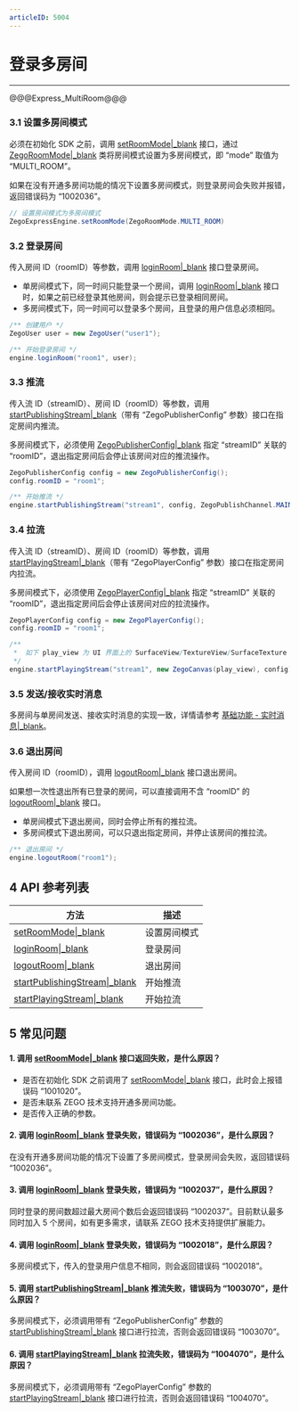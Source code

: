 ```yaml
---
articleID: 5004
---
```

# 登录多房间

---

@@@Express_MultiRoom@@@

### 3.1 设置多房间模式

必须在初始化 SDK 之前，调用 [setRoomMode\|_blank](@setRoomMode) 接口，通过 [ZegoRoomMode\|_blank](@-ZegoRoomMode) 类将房间模式设置为多房间模式，即 “mode” 取值为 “MULTI_ROOM”。

<div class="mk-hint">


如果在没有开通多房间功能的情况下设置多房间模式，则登录房间会失败并报错，返回错误码为 “1002036”。
</div>


```java
// 设置房间模式为多房间模式
ZegoExpressEngine.setRoomMode(ZegoRoomMode.MULTI_ROOM)
```

### 3.2 登录房间

传入房间 ID（roomID）等参数，调用 [loginRoom\|_blank](@loginRoom) 接口登录房间。

- 单房间模式下，同一时间只能登录一个房间，调用 [loginRoom\|_blank](@loginRoom) 接口时，如果之前已经登录其他房间，则会提示已登录相同房间。
- 多房间模式下，同一时间可以登录多个房间，且登录的用户信息必须相同。

```java
/** 创建用户 */
ZegoUser user = new ZegoUser("user1");

/** 开始登录房间 */
engine.loginRoom("room1", user); 
```


### 3.3 推流

传入流 ID（streamID）、房间 ID（roomID）等参数，调用 [startPublishingStream\|_blank](@startPublishingStream)（带有 “ZegoPublisherConfig” 参数）接口在指定房间内推流。

<div class="mk-warning">

多房间模式下，必须使用 [ZegoPublisherConfig\|_blank](@-ZegoPublisherConfig) 指定 “streamID” 关联的 “roomID”，退出指定房间后会停止该房间对应的推流操作。
</div>

```java
ZegoPublisherConfig config = new ZegoPublisherConfig();
config.roomID = "room1";

/** 开始推流 */
engine.startPublishingStream("stream1", config, ZegoPublishChannel.MAIN);
```

### 3.4 拉流

传入流 ID（streamID）、房间 ID（roomID）等参数，调用 [startPlayingStream\|_blank](@startPlayingStream)（带有 “ZegoPlayerConfig” 参数）接口在指定房间内拉流。

<div class="mk-warning">

多房间模式下，必须使用 [ZegoPlayerConfig\|_blank](@-ZegoPlayerConfig) 指定 “streamID” 关联的 “roomID”，退出指定房间后会停止该房间对应的拉流操作。
</div>


```java
ZegoPlayerConfig config = new ZegoPlayerConfig();
config.roomID = "room1";

/**
 *  如下 play_view 为 UI 界面上的 SurfaceView/TextureView/SurfaceTexture 对象
 */
engine.startPlayingStream("stream1", new ZegoCanvas(play_view), config);
```


### 3.5 发送/接收实时消息

多房间与单房间发送、接收实时消息的实现一致，详情请参考 [基础功能 - 实时消息\|_blank](!AdvancedModule/IM)。

### 3.6 退出房间

传入房间 ID（roomID），调用 [logoutRoom\|_blank](@logoutRoom) 接口退出房间。

<div class="mk-hint">

如果想一次性退出所有已登录的房间，可以直接调用不含 “roomID” 的 [logoutRoom\|_blank](@logoutRoom) 接口。
</div>

- 单房间模式下退出房间，同时会停止所有的推拉流。
- 多房间模式下退出房间，可以只退出指定房间，并停止该房间的推拉流。


```java
/** 退出房间 */
engine.logoutRoom("room1");
```

## 4 API 参考列表

| 方法 | 描述 |
|----|----|
|[setRoomMode\|_blank](@setRoomMode)|设置房间模式|
|[loginRoom\|_blank](@loginRoom)|登录房间|
|[logoutRoom\|_blank](@logoutRoom)|退出房间|
|[startPublishingStream\|_blank](@startPublishingStream)|开始推流|
|[startPlayingStream\|_blank](@startPlayingStream)|开始拉流|


## 5 常见问题

#### 1. 调用 [setRoomMode\|_blank](@setRoomMode) 接口返回失败，是什么原因？

- 是否在初始化 SDK 之前调用了 [setRoomMode\|_blank](@setRoomMode) 接口，此时会上报错误码 “1001020”。
- 是否未联系 ZEGO 技术支持开通多房间功能。
- 是否传入正确的参数。

#### 2. 调用 [loginRoom\|_blank](@loginRoom) 登录失败，错误码为 “1002036”，是什么原因？

在没有开通多房间功能的情况下设置了多房间模式，登录房间会失败，返回错误码 “1002036”。

#### 3. 调用 [loginRoom\|_blank](@loginRoom) 登录失败，错误码为 “1002037”，是什么原因？

同时登录的房间数超过最大房间个数后会返回错误码 “1002037”。目前默认最多同时加入 5 个房间，如有更多需求，请联系 ZEGO 技术支持提供扩展能力。

#### 4. 调用 [loginRoom\|_blank](@loginRoom) 登录失败，错误码为 “1002018”，是什么原因？

多房间模式下，传入的登录用户信息不相同，则会返回错误码 “1002018”。

#### 5. 调用 [startPublishingStream\|_blank](@startPublishingStream) 推流失败，错误码为 “1003070”，是什么原因？

多房间模式下，必须调用带有 “ZegoPublisherConfig” 参数的 [startPublishingStream\|_blank](@startPublishingStream) 接口进行拉流，否则会返回错误码 “1003070”。

#### 6. 调用 [startPlayingStream\|_blank](@startPlayingStream) 拉流失败，错误码为 “1004070”，是什么原因？

多房间模式下，必须调用带有 “ZegoPlayerConfig” 参数的 [startPlayingStream\|_blank](@startPlayingStream) 接口进行拉流，否则会返回错误码 “1004070”。
